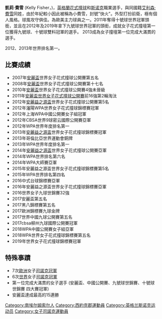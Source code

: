 {{BLP unsourced|time=2009-05-09}}

{{noteTA|G1=Snooker}}

'''凱莉·費雪''' (Kelly Fisher，{{bd|1978年|8月25日|||catIdx=Fisher}})，[[英格蘭|英格蘭]][[花式撞球|花式撞球]]和[[斯诺克|斯诺克]]職業選手，與同國籍[[艾利森·費雪|艾利森·費雪]]同姓，由於年紀較小因此被稱為小費雪，封號"快火"。外型打扮前衛，極有個人風格。球風攻守俱佳。為歐美主力球員之一。2011年奪得十號球世界冠軍頭銜，並且在2012年及2019年拿下九號球世界冠軍的頭銜，成就女子花式撞壇第一位獲得九號球、十號球雙料冠軍的選手。
2013成為女子撞壇第一位完成大滿貫的選手。

2012、2013年世界排名第一。

==比賽成績==
*2007年[[安麗盃|安麗盃]]世界女子花式撞球公開賽第五名
*2008年[[安麗盃|安麗盃]]世界女子花式撞球公開賽第十七名
*2010年[[安麗盃|安麗盃]]世界女子花式撞球公開賽4強未晉級
*2011年[[安麗盃|安麗盃世界女子花式撞球公開賽]]前16強第2輪淘汰
*2012年[[安麗益之源盃|安麗益之源盃]]世界女子花式撞球公開賽第5名
*2012年瀋陽WPA世界女子花式撞球錦標賽冠軍
*2012年上海WPA中國公開賽女子組冠軍
*2012年CBSA世界9球密云國際公開賽亞軍
*2012年WPA世界年度排名第一
*2013年[[安麗益之源盃|安麗益之源盃]]世界女子花式撞球錦標賽冠軍
*2013年哥倫比亞世界運動會銅牌
*2013年WPA世界年度排名第一
*2014年[[安麗益之源盃|安麗益之源盃]]世界女子花式撞球公開賽亞軍
*2014年WPA世界排名第六名
*2014年WPA大師賽亞軍
*2015年安麗益之源盃世界女子花式撞球錦標賽第5名
*2015年WPA世界排名第四名
*2016中式台球錦標賽亞軍
*2016年安麗益之源盃世界女子花式撞球錦標賽亞軍
*2016世界女子九球世錦賽32強
*2017安麗盃第五名
*2017黑八錦標賽第五名
*2017歐洲錦標賽九球金牌
*2017世界中國九球公開賽第五名
*2017cbsa柳州九球國際公開賽冠軍
*2018WPA中國公開賽女子組亞軍
*2018WPA世界女子花式撞球錦標賽第五名
*2019年世界女子花式撞球錦標賽冠軍

==特殊事蹟==
*7次[[歐洲|歐洲]]女子[[司諾克|司諾克]][[冠軍|冠軍]]
*6次[[世界|世界]]女子[[司諾克|司諾克]][[冠軍|冠軍]]
*第ㄧ位完成大滿貫的女子選手 (安麗盃、中國公開賽、九號球世錦賽、十號球世錦賽 四大賽冠軍)
*安麗盃達成最高的15連勝

{{DEFAULTSORT:Fisher, Kelly}}
[[Category:南埃尔姆索尔人|Category:南埃尔姆索尔人]]
[[Category:西約克郡運動員|Category:西約克郡運動員]]
[[Category:英格兰斯诺克运动员|Category:英格兰斯诺克运动员]]
[[Category:女子司諾克運動員|Category:女子司諾克運動員]]